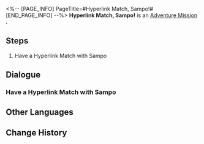 <%-- [PAGE_INFO]
PageTitle=#Hyperlink Match, Sampo!#
[END_PAGE_INFO] --%>
{{Stub|Dialogue, characters, and location(s)}}
{{Mission Infobox
|id            = 8014135
|title         = 
|image         = Mission Hyperlink Match, Sampo!.png
|type          = Adventure
|event_name    = 
|chapter       = 
|requirements  = 
* [[Adventure Mission]] ''[[Hyperlink Match, Arlan!]]'' completed
* [[Adventure Mission]] ''[[Hyperlink Match, Asta!]]'' completed
* [[Adventure Mission]] ''[[Hyperlink Match, Diting!]]'' completed
* [[Adventure Mission]] ''[[Hyperlink Match, Yanqing!]]'' completed
|summary       = <!--official mission summary from Fate's Atlas-->
|characters    = <!--characters that appear in this mission-->
|startLocation = <!--location as it intially appears on the mission screen-->
|world         = <!--i.e. Penacony-->
|area          = <!--i.e. A Child's Dream-->
|prev          = 
|next          = 
|exp           = 
|credits       = 
|stellarJade   = 
|other         = 
}}
'''Hyperlink Match, Sampo!''' is an [[Adventure Mission]]<!--in [world]-->.

==Steps==
# Have a Hyperlink Match with Sampo

<!--
==Gameplay Notes==

--><!--
==Trial Character==

-->
==Dialogue==
{{Stub Dialogue}}
===Have a Hyperlink Match with Sampo===
{{Mission Description|type=adventure|location=<!--to be added-->|The core gameplay loop behind Aetherium Wars is "dueling." Challenge different players and show your true strength!}}
{{Dialogue Start}}
:{{tx}}
{{Dialogue End}}

==Other Languages==
{{Other Languages
|en   = Hyperlink Match, Sampo!
|zhs  = 超链接对决！桑博
|zht  = 超連結對決！桑博
|ja   = ハイパーリンクバトル！サンポ
|ko   = 하이퍼링크 대결! 삼포
|es   = Enfrentamiento de hipervínculos: Sampo
|fr   = Combat hyperlink : Sampo !
|ru   = Матч! Сампо!
|th   = ประลองไฮเปอร์ลิงก์กับ Sampo!
|vi   = Quyết Đấu Siêu Liên Kết! Sampo
|de   = Hyperlinkmatch, Sampo!
|id   = Duel Hyperlink, Sampo!
|pt   = Batalha de Hyperlink, Sampo!
}}

==Change History==
{{Change History|1.4}}
